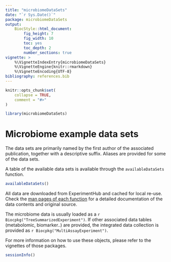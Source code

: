 ```yaml
---
title: "microbiomeDataSets"
date: "`r Sys.Date()`"
package: microbiomeDataSets
output: 
    BiocStyle::html_document:
        fig_height: 7
        fig_width: 10
        toc: yes
        toc_depth: 2
        number_sections: true
vignette: >
    %\VignetteIndexEntry{microbiomeDataSets}
    %\VignetteEngine{knitr::rmarkdown}
    %\VignetteEncoding{UTF-8}
bibliography: references.bib  
---
```


```r
knitr::opts_chunk$set(
    collapse = TRUE,
    comment = "#>"
)
```

```r
library(microbiomeDataSets)
```

# Microbiome example data sets

The data sets are primarily named by the first author of the
associated publication, together with a descriptive suffix. Aliases
are provided for some of the data sets.

A table of the available data sets is available through the `availableDataSets`
function.

```r
availableDataSets()
```

All data are downloaded from ExperimentHub and cached for local
re-use. Check the [man pages of each
function](https://microbiome.github.io/microbiomeDataSets/reference/index.html)
for a detailed documentation of the data contents and original source.

The microbiome data is usually loaded as a `r
Biocpkg("TreeSummarizedExperiment")`. If other associated data tables
(metabolomic, biomarker..) are provided, the integrated data
collection is provided as `r Biocpkg("MultiAssayExperiment")`.

For more information on how to use these objects, please refer to the
vignettes of those packages.


```r
sessionInfo()
```


